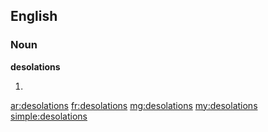 ==English==

===Noun===
'''desolations'''
# {{plural of|desolation}}

[[ar:desolations]]
[[fr:desolations]]
[[mg:desolations]]
[[my:desolations]]
[[simple:desolations]]